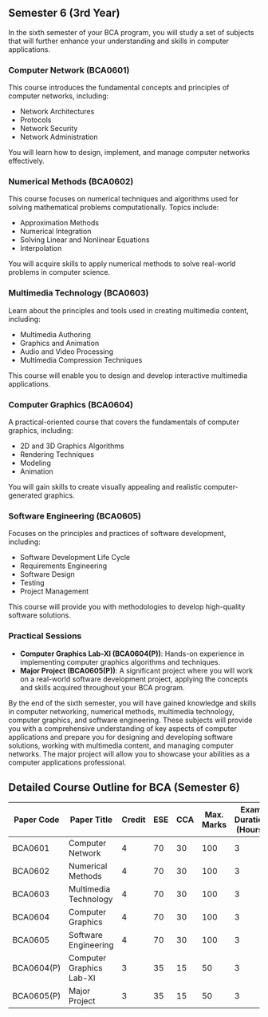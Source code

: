 ## Semester 6 (3rd Year)

In the sixth semester of your BCA program, you will study a set of subjects that will further enhance your understanding and skills in computer applications.

### Computer Network (BCA0601)

This course introduces the fundamental concepts and principles of computer networks, including:

- Network Architectures
- Protocols
- Network Security
- Network Administration

You will learn how to design, implement, and manage computer networks effectively.

### Numerical Methods (BCA0602)

This course focuses on numerical techniques and algorithms used for solving mathematical problems computationally. Topics include:

- Approximation Methods
- Numerical Integration
- Solving Linear and Nonlinear Equations
- Interpolation

You will acquire skills to apply numerical methods to solve real-world problems in computer science.

### Multimedia Technology (BCA0603)

Learn about the principles and tools used in creating multimedia content, including:

- Multimedia Authoring
- Graphics and Animation
- Audio and Video Processing
- Multimedia Compression Techniques

This course will enable you to design and develop interactive multimedia applications.

### Computer Graphics (BCA0604)

A practical-oriented course that covers the fundamentals of computer graphics, including:

- 2D and 3D Graphics Algorithms
- Rendering Techniques
- Modeling
- Animation

You will gain skills to create visually appealing and realistic computer-generated graphics.

### Software Engineering (BCA0605)

Focuses on the principles and practices of software development, including:

- Software Development Life Cycle
- Requirements Engineering
- Software Design
- Testing
- Project Management

This course will provide you with methodologies to develop high-quality software solutions.

### Practical Sessions

- **Computer Graphics Lab-XI (BCA0604(P))**: Hands-on experience in implementing computer graphics algorithms and techniques.
- **Major Project (BCA0605(P))**: A significant project where you will work on a real-world software development project, applying the concepts and skills acquired throughout your BCA program.

By the end of the sixth semester, you will have gained knowledge and skills in computer networking, numerical methods, multimedia technology, computer graphics, and software engineering. These subjects will provide you with a comprehensive understanding of key aspects of computer applications and prepare you for designing and developing software solutions, working with multimedia content, and managing computer networks. The major project will allow you to showcase your abilities as a computer applications professional.

## Detailed Course Outline for BCA (Semester 6)

| Paper Code | Paper Title              | Credit | ESE | CCA | Max. Marks | Exam Duration (Hours) |
| ---------- | ------------------------ | ------ | --- | --- | ---------- | --------------------- |
| BCA0601    | Computer Network         | 4      | 70  | 30  | 100        | 3                     |
| BCA0602    | Numerical Methods        | 4      | 70  | 30  | 100        | 3                     |
| BCA0603    | Multimedia Technology    | 4      | 70  | 30  | 100        | 3                     |
| BCA0604    | Computer Graphics        | 4      | 70  | 30  | 100        | 3                     |
| BCA0605    | Software Engineering     | 4      | 70  | 30  | 100        | 3                     |
| BCA0604(P) | Computer Graphics Lab-XI | 3      | 35  | 15  | 50         | 3                     |
| BCA0605(P) | Major Project            | 3      | 35  | 15  | 50         | 3                     |
